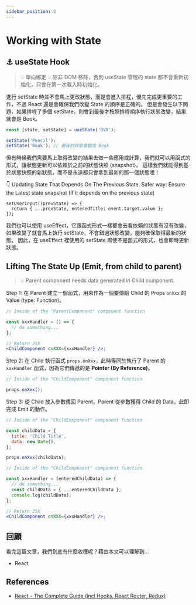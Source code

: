 ```yaml
---
sidebar_position: 2
---
```


# Working with State

## ⚓ useState Hook

> 💡 單向綁定
> 💡 除非 DOM 移除，否則 useState 管理的 state 都不會重新初始化，只會在第一次載入時初始化。

進行 setState 時並不會馬上更改狀態，而是會進入排程，優先完成更重要的工作，不過 React 還是會確保我們改變 State 的順序是正確的。
但是會發生以下問題，如果排程了多個 setState，則會到最後才按照排程順序執行狀態改變，結果就會是 Book。

```jsx
const [state, setState] = useState('DVD');

setState('Pencil');
setState('Book'); // 最後的狀態會變成 Book
```

但有時候我們需要馬上取得改變的結果去做一些應用或計算，我們就可以用函式的形式，讓狀態更新可以依賴於之前的狀態快照 (snapshot)。
這樣我們就能得到基於狀態快照的新狀態，而不是永遠都只會拿到最新的那一個狀態哩！

👇 Updating State That Depends On The Previous State.
Safer way: Ensure the Latest state snapshot (If it depends on the previous state)

```jsx=
setUserInput((prevState) => {
  return { ...prevState, enteredTitle: event.target.value };
});
```

我們也可以使用 useEffect，它跟函式形式一樣都會去看依賴的狀態有沒有改變，如果改變了就會馬上執行 setState，不會錯過狀態改變，能夠確保取得最新的狀態。
因此，在 useEffect 裡使用的 setState 即使不是函式的形式，也會即時更新狀態。

## Lifting The State Up (Emit, from child to parent)

> 💡 Parent component needs data generated in Child component.

Step 1: 在 Parent 建立一個函式，用來作為一個要傳給 Child 的 Props `onXxx` 的 Value (type: Function)。

```jsx
// Inside of the "ParentComponent" component function

const xxxHandler = () => {
  // do something...
};

// Return JSX
<ChildComponent onXXX={xxxHandler} />;
```

Step 2: 在 Child 執行函式 `props.onXxx`，此時等同於執行了 Parent 的 `xxxHandler` 函式，因為它們傳遞的是 **Pointer (By Reference)**。

```jsx
// Inside of the "ChildComponent" component function

props.onXxx();
```

Step 3: 從 Child 放入參數傳回 Parent，Parent 從參數獲得 Child 的 Data，此即完成 Emit 的動作。

```jsx
// Inside of the "ChildComponent" component function

const childData = {
  title: 'Child Title',
  data: new Date(),
};

props.onXxx(childData);
```

```jsx
// Inside of the "ChildComponent" component function

const xxxHandler = (enteredChildData) => {
  // do something...
  const childData = { ...enteredChildData };
  console.log(childData);
};

// Return JSX
<ChildComponent onXXX={xxxHandler} />;
```

## 回顧

看完這篇文章，我們到底有什麼收穫呢？藉由本文可以理解到…

- React

## References

- [React - The Complete Guide (incl Hooks, React Router, Redux)](https://www.udemy.com/course/react-the-complete-guide-incl-redux/)
